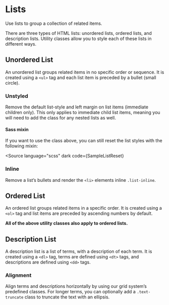 
<Meta of={ListStories} />

# Lists

<p className="lead">Use lists to group a collection  of related items.</p>

There are three types of HTML lists: unordered lists, ordered lists, and description lists.
Utility classes allow you to style each of these lists in different ways.

## Unordered List

An unordered list groups related items in no specific order or sequence.
It is created using a `<ul>` tag and each list item is preceded by a bullet (small circle).

<Canvas of={ListStories.UnorderedList} sourceState="shown" />

### Unstyled

Remove the default list-style and left margin on list items (immediate children only).
This only applies to immediate child list items, meaning you will need to add the class for any nested lists as well.

<Canvas of={ListStories.UnstyledList} sourceState="shown" />

#### Sass mixin

If you want to use the class above, you can still reset the list styles with the following mixin:

<Source
  language="scss"
  dark
  code={SampleListReset}
></Source>

### Inline

Remove a list’s bullets and render the `<li>` elements inline `.list-inline`.

<Canvas of={ListStories.InlineList} sourceState="shown"/>

## Ordered List

An ordered list groups related items in a specific order.
It is created using a `<ol>` tag and list items are preceded by ascending numbers by default.

<strong>All of the above utility classes also apply to ordered lists.</strong>

<Canvas of={ListStories.OrderedList} sourceState="shown" />

## Description List

A description list is a list of terms, with a description of each term.
It is created using a `<dl>` tag, terms are defined using `<dt>` tags, and descriptions are defined using `<dd>` tags.

<Canvas of={ListStories.DescriptionList} sourceState="shown" />

### Alignment

Align terms and descriptions horizontally by using our grid system’s predefined classes.
For longer terms, you can optionally add a `.text-truncate` class to truncate the text with an ellipsis.

<Canvas of={ListStories.DescriptionListUsingGrid} sourceState="shown" />
